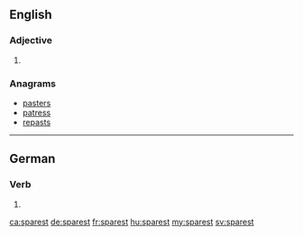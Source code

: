 ==English==

===Adjective===
{{head|en}}

# {{en-superlative of|spare}}

===Anagrams===
* [[pasters#English|pasters]]
* [[patress#English|patress]]
* [[repasts#English|repasts]]

----

==German==

===Verb===
{{head|de}}

# {{de-verb form of|sparen|2|s|k1}}

[[ca:sparest]]
[[de:sparest]]
[[fr:sparest]]
[[hu:sparest]]
[[my:sparest]]
[[sv:sparest]]